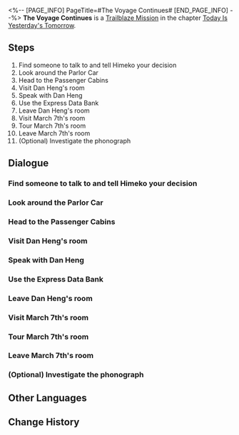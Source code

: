 <%-- [PAGE_INFO]
PageTitle=#The Voyage Continues#
[END_PAGE_INFO] --%>
{{Stub|Dialogue, characters, and location(s)}}
{{Mission Infobox
|id            = 1000502
|title         = 
|image         = Mission The Voyage Continues.png
|type          = Trailblaze
|event_name    = 
|chapter       = Today Is Yesterday's Tomorrow
|requirements  = [[Trailblaze Mission]] ''[[The Voyage Continues]]'' completed
|summary       = <!--official mission summary from Fate's Atlas-->
|characters    = <!--characters that appear in this mission-->
|startLocation = <!--location as it intially appears on the mission screen-->
|world         = <!--i.e. Penacony-->
|area          = <!--i.e. A Child's Dream-->
|prev          = 
|next          = The Voyage Continues
|exp           = 
|credits       = 
|stellarJade   = 
|other         = 
}}
'''The Voyage Continues''' is a [[Trailblaze Mission]] in the chapter [[Today Is Yesterday's Tomorrow]].

==Steps==
# Find someone to talk to and tell Himeko your decision
# Look around the Parlor Car
# Head to the Passenger Cabins
# Visit Dan Heng's room
# Speak with Dan Heng
# Use the Express Data Bank
# Leave Dan Heng's room
# Visit March 7th's room
# Tour March 7th's room
# Leave March 7th's room
# (Optional) Investigate the phonograph

<!--
==Gameplay Notes==

--><!--
==Trial Character==

-->
==Dialogue==
{{Stub Dialogue}}
===Find someone to talk to and tell Himeko your decision===
{{Dialogue Start}}
:{{tx}}
{{Dialogue End}}

===Look around the Parlor Car===
{{Mission Description|type=trailblaze|location=<!--to be added-->|update|You boarded the amazing Astral Express, and it's time to get familiar with its passengers and facilities! From now on, this will be your home.}}
{{Dialogue Start}}
:{{tx}}
{{Dialogue End}}

===Head to the Passenger Cabins===
{{Mission Description|type=trailblaze|location=<!--to be added-->|update|You boarded the amazing Astral Express, and it's time to get familiar with its passengers and facilities! From now on, this will be your home.}}
{{Dialogue Start}}
:{{tx}}
{{Dialogue End}}

===Visit Dan Heng's room===
{{Mission Description|type=trailblaze|location=<!--to be added-->|update|You boarded the amazing Astral Express, and it's time to get familiar with its passengers and facilities! From now on, this will be your home.}}
{{Dialogue Start}}
:{{tx}}
{{Dialogue End}}

===Speak with Dan Heng===
{{Mission Description|type=trailblaze|location=<!--to be added-->|update|You boarded the amazing Astral Express, and it's time to get familiar with its passengers and facilities! From now on, this will be your home.}}
{{Dialogue Start}}
:{{tx}}
{{Dialogue End}}

===Use the Express Data Bank===
{{Mission Description|type=trailblaze|location=<!--to be added-->|update|You boarded the amazing Astral Express, and it's time to get familiar with its passengers and facilities! From now on, this will be your home.}}
{{Dialogue Start}}
:{{tx}}
{{Dialogue End}}

===Leave Dan Heng's room===
{{Mission Description|type=trailblaze|location=<!--to be added-->|update|You boarded the amazing Astral Express, and it's time to get familiar with its passengers and facilities! From now on, this will be your home.}}
{{Dialogue Start}}
:{{tx}}
{{Dialogue End}}

===Visit March 7th's room===
{{Mission Description|type=trailblaze|location=<!--to be added-->|update|You boarded the amazing Astral Express, and it's time to get familiar with its passengers and facilities! From now on, this will be your home.}}
{{Dialogue Start}}
:{{tx}}
{{Dialogue End}}

===Tour March 7th's room===
{{Mission Description|type=trailblaze|location=<!--to be added-->|update|You boarded the amazing Astral Express, and it's time to get familiar with its passengers and facilities! From now on, this will be your home.}}
{{Dialogue Start}}
:{{tx}}
{{Dialogue End}}

===Leave March 7th's room===
{{Mission Description|type=trailblaze|location=<!--to be added-->|update|You boarded the amazing Astral Express, and it's time to get familiar with its passengers and facilities! From now on, this will be your home.}}
{{Dialogue Start}}
:{{tx}}
{{Dialogue End}}

===(Optional) Investigate the phonograph===
{{Mission Description|type=trailblaze|location=<!--to be added-->|update|You boarded the amazing Astral Express, and it's time to get familiar with its passengers and facilities! From now on, this will be your home.}}
{{Dialogue Start}}
:{{tx}}
{{Dialogue End}}

==Other Languages==
{{Other Languages
|en   = The Voyage Continues
|zhs  = 旅途正在继续
|zht  = 旅途正在繼續
|ja   = 旅は続く
|ko   = 계속되는 여정
|es   = La travesía continúa
|fr   = Le voyage continue
|ru   = Путешествие продолжается
|th   = การเดินทางกำลังดำเนินต่อไป
|vi   = Hành Trình Đang Tiếp Diễn
|de   = Die Reise geht weiter
|id   = Perjalanan Sedang Berlanjut
|pt   = A Viagem Continua
}}

==Change History==
{{Change History|1.0}}
